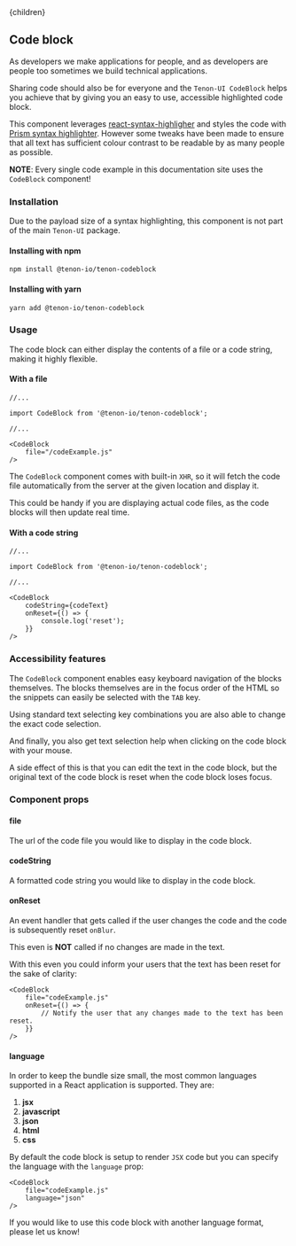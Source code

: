 

<Layout>
    <Helmet>
        <title>Tenon-ui | Code block</title>
    </Helmet>{children}
</Layout>

## Code block

As developers we make applications for people, and as developers are people too sometimes we 
build technical applications. 

Sharing code should also be for everyone and the `Tenon-UI CodeBlock` helps you achieve that by
giving you an easy to use, accessible highlighted code block.

This component leverages [react-syntax-highligher](https://github.com/conorhastings/react-syntax-highlighter)
and styles the code with [Prism syntax highlighter](https://prismjs.com/). However some tweaks
have been made to ensure that all text has sufficient colour contrast to be readable by as many
people as possible.

**NOTE**: Every single code example in this documentation site uses the `CodeBlock` component!

### Installation

Due to the payload size of a syntax highlighting, this component is not part of the main
`Tenon-UI` package. 

#### Installing with npm

```
npm install @tenon-io/tenon-codeblock
```

#### Installing with yarn

```
yarn add @tenon-io/tenon-codeblock
```

### Usage

The code block can either display the contents of a file or a code string, making it highly 
flexible.

#### With a file

```
//... 

import CodeBlock from '@tenon-io/tenon-codeblock';

//...

<CodeBlock
    file="/codeExample.js"
/>
```

The `CodeBlock` component comes with built-in `XHR`, so it will fetch the code file automatically
from the server at the given location and display it.

This could be handy if you are displaying actual code files, as the code blocks will then update
real time.

#### With a code string

```
//... 

import CodeBlock from '@tenon-io/tenon-codeblock';

//...

<CodeBlock
    codeString={codeText}
    onReset={() => {
        console.log('reset');
    }}
/>
```

### Accessibility features

The `CodeBlock` component enables easy keyboard navigation of the blocks themselves. The blocks
themselves are in the focus order of the HTML so the snippets can easily be selected with the `TAB`
key.

Using standard text selecting key combinations you are also able to change the exact code selection.

And finally, you also get text selection help when clicking on the code block with your mouse.

A side effect of this is that you can edit the text in the code block, but the original text of the
code block is reset when the code block loses focus.

### Component props

#### file
The url of the code file you would like to display in the code block.

#### codeString
A formatted code string you would like to display in the code block.

#### onReset
An event handler that gets called if the user changes the code and the code is subsequently
reset `onBlur`.

This even is **NOT** called if no changes are made in the text.

With this even you could inform your users that the text has been reset for the sake of clarity:

```
<CodeBlock
    file="codeExample.js"
    onReset={() => {
        // Notify the user that any changes made to the text has been reset.
    }}
/>
```

#### language
In order to keep the bundle size small, the most common languages supported in a React 
application is supported. They are:

1. **jsx**
1. **javascript**
1. **json**
1. **html**
1. **css**

By default the code block is setup to render `JSX` code but you can specify the language with the
`language` prop:

```
<CodeBlock
    file="codeExample.js"
    language="json"
/>
```

If you would like to use this code block with another language format, please let us know!

 





